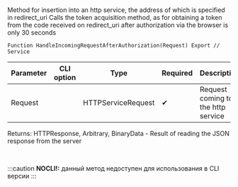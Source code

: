 ﻿---
sidebar_position: 4
---


# 
Method for insertion into an http service, the address of which is specified in redirect_uri Calls the token acquisition method, as for obtaining a token from the code received on redirect_uri after authorization via the browser is only 30 seconds



`Function HandleIncomingRequestAfterAuthorization(Request) Export // Service`

  | Parameter | CLI option | Type | Required | Description |
  |-|-|-|-|-|
  | Request |  | HTTPServiceRequest | &#x2714; | Request coming to the http service |

  
  Returns:  HTTPResponse, Arbitrary, BinaryData - Result of reading the JSON response from the server

<br/>



:::caution
**NOCLI!:** данный метод недоступен для использования в CLI версии
:::
<br/>


```bsl title="1C:Enterprise/OneScript code example"

```
 




